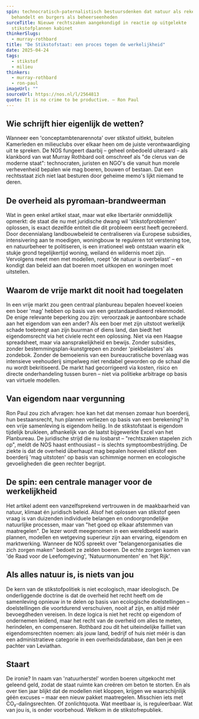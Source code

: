```yaml
---
spin: technocratisch-paternalistisch bestuursdenken dat natuur als rekensom
  behandelt en burgers als beheerseenheden
surceTitle: Nieuwe rechtszaken aangekondigd in reactie op uitgelekte
  stikstofplannen kabinet
thinkerSlugs:
  - murray-rothbard
title: "De Stikstofstaat: een proces tegen de werkelijkheid"
date: 2025-04-24
tags:
  - stikstof
  - milieu
thinkers:
  - murray-rothbard
  - ron-paul
imageUrl: ""
sourceUrl: https://nos.nl/l/2564813
quote: It is no crime to be productive. – Ron Paul
---
```

## Wie schrijft hier eigenlijk de wetten?

Wanneer een 'conceptambtenarennota' over stikstof uitlekt, buitelen Kamerleden en milieuclubs over elkaar heen om de juiste verontwaardiging uit te spreken. De NOS fungeert daarbij – geheel onbedoeld uiteraard – als klankbord van wat Murray Rothbard ooit omschreef als "de clerus van de moderne staat": technocraten, juristen en NGO's die vanuit hun morele verhevenheid bepalen wie mag boeren, bouwen of bestaan. Dat een rechtsstaat zich niet laat besturen door geheime memo's lijkt niemand te deren.

## De overheid als pyromaan-brandweerman

Wat in geen enkel artikel staat, maar wat elke libertariër onmiddellijk opmerkt: de staat die nu met juridische dwang wil 'stikstofproblemen' oplossen, is exact dezelfde entiteit die dit probleem eerst heeft gecreëerd. Door decennialang landbouwbeleid te centraliseren via Europese subsidies, intensivering aan te moedigen, woningbouw te reguleren tot verstening toe, en natuurbeheer te politiseren, is een irrationeel web ontstaan waarin elk stukje grond tegelijkertijd woning, weiland én wildernis moet zijn. Vervolgens meet men met modellen, roept 'de natuur is overbelast' – en kondigt dan beleid aan dat boeren moet uitkopen en woningen moet uitstellen.

## Waarom de vrije markt dit nooit had toegelaten

In een vrije markt zou geen centraal planbureau bepalen hoeveel koeien een boer 'mag' hebben op basis van een gestandaardiseerd rekenmodel. De enige relevante beperking zou zijn: veroorzaak je aantoonbare schade aan het eigendom van een ander? Als een boer met zijn uitstoot werkelijk schade toebrengt aan zijn buurman of diens land, dan biedt het eigendomsrecht via het civiele recht een oplossing. Niet via een Haagse spreadsheet, maar via aansprakelijkheid en bewijs. Zonder subsidies, zonder bestemmingsplan-kunstgrepen en zonder 'piekbelasters' als zondebok. Zonder de bemoeienis van een bureaucratische bovenlaag was intensieve veehouderij simpelweg niet rendabel geworden op de schaal die nu wordt bekritiseerd. De markt had gecorrigeerd via kosten, risico en directe onderhandeling tussen buren – niet via politieke arbitrage op basis van virtuele modellen.

## Van eigendom naar vergunning

Ron Paul zou zich afvragen: hoe kan het dat mensen zomaar hun boerderij, hun bestaansrecht, hun plannen verliezen op basis van een berekening? In een vrije samenleving is eigendom heilig. In de stikstofstaat is eigendom tijdelijk bruikleen, afhankelijk van de laatst bijgewerkte Excel van het Planbureau. De juridische strijd die nu losbarst – "rechtszaken stapelen zich op", meldt de NOS haast enthousiast – is slechts symptoombestrijding. De ziekte is dat de overheid überhaupt mag bepalen hoeveel stikstof een boerderij 'mag uitstoten' op basis van schimmige normen en ecologische gevoeligheden die geen rechter begrijpt.

## De spin: een centrale manager voor de werkelijkheid

Het artikel ademt een vanzelfsprekend vertrouwen in de maakbaarheid van natuur, klimaat én juridisch beleid. Alsof het oplossen van stikstof geen vraag is van duizenden individuele belangen en ondoorgrondelijke natuurlijke processen, maar van "het goed op elkaar afstemmen van maatregelen". De lezer wordt meegenomen in een wereldbeeld waarin plannen, modellen en wetgeving superieur zijn aan ervaring, eigendom en marktwerking. Wanneer de NOS spreekt over "belangenorganisaties die zich zorgen maken" bedoelt ze zelden boeren. De echte zorgen komen van 'de Raad voor de Leefomgeving', 'Natuurmonumenten' en 'het Rijk'.

## Als alles natuur is, is niets van jou

De kern van de stikstofpolitiek is niet ecologisch, maar ideologisch. De onderliggende doctrine is dat de overheid het recht heeft om de samenleving opnieuw in te delen op basis van ecologische doelstellingen – doelstellingen die voortdurend verschuiven, nooit af zijn, en altijd méér bevoegdheden vereisen. In deze logica is niet het recht op eigendom of ondernemen leidend, maar het recht van de overheid om alles te meten, herindelen, en compenseren. Rothbard zou dit het uiteindelijke failliet van eigendomsrechten noemen: als jouw land, bedrijf of huis niet méér is dan een administratieve categorie in een overheidsdatabase, dan ben je een pachter van Leviathan.

## Staart

De ironie? In naam van 'natuurherstel' worden boeren uitgekocht met geleend geld, zodat de staat ruimte kan creëren om beton te storten. En als over tien jaar blijkt dat de modellen niet kloppen, krijgen we waarschijnlijk géén excuses – maar een nieuw pakket maatregelen. Misschien iets met CO₂-dalingsrechten. Of zonlichtquota. Wat meetbaar is, is reguleerbaar. Wat van jou is, is onder voorbehoud. Welkom in de stikstofrepubliek.
